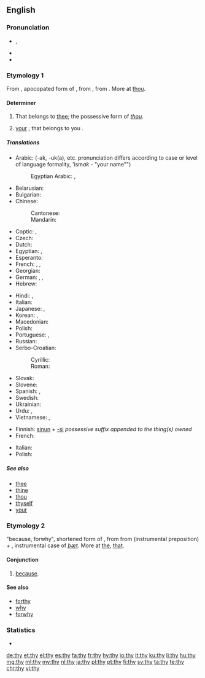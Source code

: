 {{also|THY}}
==English==
{{wikipedia|dab=thy}}

===Pronunciation===
* {{enPR|''th''ī}}, {{IPA|/ðaɪ/|lang=en}}
* {{audio|en-us-thy.ogg|Audio (US)|lang=en}}
* {{rhymes|aɪ|lang=en}}

===Etymology 1===
From {{etyl|enm|en}} {{term|thy|thi, thy|thy|lang=enm}}, apocopated form of  {{term|thine|thin, thyn, thine|lang=enm|thy", also "thine}}, from {{etyl|ang|en}} {{m|ang|þīn||thy, thine}}, from {{etyl|gem-pro|en}} {{m|gem-pro|*þīnaz}}. More at [[thou]].

====Determiner====
{{head|en|determiner|cat2=possessive determiners}}

# {{context|archaic|lang=en}} That belongs to [[thee]]; the possessive form of ''[[thou]]''.
# {{context|archaic|or|literary|lang=en}} [[your]] {{qualifier|informal}}; that belongs to you {{qualifier|singular}}.

=====Translations=====
{{trans-top|possessive determiner}}
* Arabic: {{t|ar|ك|alt=ـك}} (-ak, -uk(a), etc. pronunciation differs according to case or level of language formality, 'ism''ak'' - "your name"")
*: Egyptian Arabic: {{qualifier|owner is male}} {{t|arz|ك|alt=ـك|tr=-ak or k|sc=Arab}}, {{qualifier|owner is female}} {{t|arz|ك|alt=ـك|tr=-ek or ki|sc=Arab}}
* Belarusian: {{t|be|твой|tr=tvoj|sc=Cyrl}}
* Bulgarian: {{t|bg|твой|tr=tvoj|sc=Cyrl}}
* Chinese:
*: Cantonese: {{t|yue|你嘅|tr=nei5ge3|sc=Hani}}
*: Mandarin: {{t+|cmn|你|tr=nǐde|alt=你的|sc=Hani}}
* Coptic: {{qualifier|owner is male}} {{t|cop|ⲡⲉⲕ|m|tr=pek}} {{t|cop|ⲧⲉⲕ|f|tr=tek}} {{t|cop|ⲛⲉⲕ|m-p|f-p|tr=nek}}, {{qualifier|owner is female}} {{t|cop|ⲡⲉ|m|tr=pe}} {{t|cop|ⲧⲉ|f|tr=te}} {{t|cop|ⲛⲉ|m-p|f-p|tr=ne}}
* Czech: {{t+|cs|tvůj}}
* Dutch: {{t+|nl|je}}
* Egyptian: {{qualifier|owner is male}} {{t|egy|𓎡|tr=k}}, {{qualifier|owner is female}} {{t|egy|𓏏|tr=t}}
* Esperanto: {{t|eo|cia|}}
* French: {{t+|fr|ton|m}}, {{t+|fr|ta|f}}, {{t+|fr|tes|p}}
* Georgian: {{t|ka|შენი|sc=Geor}}
* German: {{t+|de|dein|m|n}}, {{t+|de|deine|f}}, {{t+|de|deine|p}}
* Hebrew: {{t|he|שלך|m|tr=Sheljá|sc=Hebr}}
{{trans-mid}}
* Hindi: {{t|hi|तेरा|tr=terā|sc=Deva}}, {{t|hi|तुम्हारा|tr=tumhārā|sc=Deva}}
* Italian: {{t+|it|tuo}}
* Japanese: {{t|ja|お前|tr=おまえの, omae-no|alt=お前の|sc=Jpan}}, {{t+|ja|君|tr=きみの, kimi-no|alt=君の|sc=Jpan}}
* Korean: {{t+|ko|네|sc=Kore}}, {{t|ko|너의|sc=Kore}}
* Macedonian: {{t|mk|твој|tr=tvoj|sc=Cyrl}}
* Polish: {{t+|pl|twój}}
* Portuguese: {{t+|pt|teu|m}}, {{t+|pt|tua|f}}
* Russian: {{t+|ru|твой|tr=tvoj|sc=Cyrl}}
* Serbo-Croatian:
*: Cyrillic: {{t|sh|твој}}
*: Roman: {{t|sh|tvoj}}
* Slovak: {{t|sk|tvoj}}
* Slovene: {{t|sl|tvój}}
* Spanish: {{t+|es|tu}}, {{t+|es|tuyo}}
* Swedish: {{t+|sv|din}}
* Ukrainian: {{t|uk|твій|tr=tvij|sc=Cyrl}}
* Urdu: {{t|ur|تیرا|tr=terā|sc=ur-Arab}}, {{t|ur|تمھارا|tr=tumhārā|sc=ur-Arab}}
* Vietnamese: {{t|vi|của mày}}, {{t|vi|của em}}
{{trans-bottom}}

{{checktrans-top}}
* Finnish: [[sinun]] + [[-si]] ''possessive suffix appended to the thing(s) owned''
* French: {{t+|fr|ton}}
{{trans-mid}}
* Italian: {{t+|it|tuo}}
* Polish: {{t+|pl|twój}}
{{trans-bottom}}

=====See also=====
* [[thee]]
* [[thine]]
* [[thou]]
* [[thyself]]
* [[your]]

===Etymology 2===
{{etyl|enm|en}} {{term||thy}} "because, forwhy", shortened form of {{term|forthy|for-thy, forthy|for that|lang=enm}}, from {{etyl|ang|en}} {{term|for þy þe|for þȳ [þe]|because [that]|lang=ang}} from {{term|for||lang=ang}} (instrumental preposition) + {{m|ang|þȳ||by that}}, instrumental case of ''[[þæt]]''. More at [[the]], [[that]].

====Conjunction====
{{en-con|-}}

# {{context|obsolete|lang=en}} [[because]].

====See also====
* [[forthy]]
* [[why]]
* [[forwhy]]

===Statistics===
* {{rank|use|used|began|253|thy|less|till|next}}

[[de:thy]]
[[et:thy]]
[[el:thy]]
[[es:thy]]
[[fa:thy]]
[[fr:thy]]
[[hy:thy]]
[[io:thy]]
[[it:thy]]
[[ku:thy]]
[[li:thy]]
[[hu:thy]]
[[mg:thy]]
[[ml:thy]]
[[my:thy]]
[[nl:thy]]
[[ja:thy]]
[[pl:thy]]
[[pt:thy]]
[[fi:thy]]
[[sv:thy]]
[[ta:thy]]
[[te:thy]]
[[chr:thy]]
[[vi:thy]]